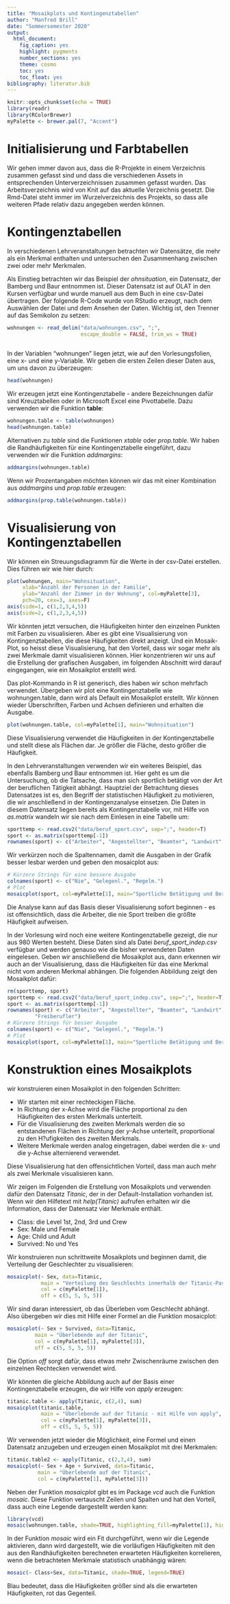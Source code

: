 ```yaml
---
title: "Mosaikplots und Kontingenztabellen"
author: "Manfred Brill"
date: "Sommersemester 2020"
output: 
  html_document: 
    fig_caption: yes
    highlight: pygments
    number_sections: yes
    theme: cosmo
    toc: yes
    toc_float: yes
bibliography: literatur.bib    
---
```


```r
knitr::opts_chunk$set(echo = TRUE)
library(readr)
library(RColorBrewer)
myPalette <- brewer.pal(7, "Accent")
```
# Initialisierung und Farbtabellen
Wir gehen immer davon aus, dass die R-Projekte in einem Verzeichnis zusammen gefasst sind und dass die verschiedenen Assets in entsprechenden Unterverzeichnissen zusammen gefasst wurden. Das Arbeitsverzeichnis wird von Knit auf das aktuelle
Verzeichnis gesetzt. Die Rmd-Datei steht immer im Wurzelverzeichnis des Projekts, so dass alle weiteren Pfade relativ dazu angegeben werden können.

# Kontingenztabellen
In verschiedenen Lehrveranstaltungen betrachten wir Datensätze, die mehr als ein Merkmal enthalten und untersuchen den Zusammenhang zwischen zwei oder mehr Merkmalen.

Als Einstieg betrachten wir das Beispiel der *ohnsituation*, ein Datensatz, der Bamberg und Baur entnommen ist. Dieser Datensatz ist auf OLAT in den Kursen verfügbar und wurde manuell aus dem Buch in eine csv-Datei übertragen. Der folgende R-Code wurde von RStudio erzeugt, nach dem Auswählen der Datei und dem Ansehen
der Daten. Wichtig ist, den Trenner auf das Semikolon zu setzen:
```r
wohnungen <- read_delim("data/wohnungen.csv", ";", 
                        escape_double = FALSE, trim_ws = TRUE)
                        
```
In der Variablen "wohnungen" liegen jetzt, wie auf den Vorlesungsfolien, eine
x- und eine y-Variable. Wir geben die ersten Zeilen dieser Daten aus, um
uns davon zu überzeugen:
```r
head(wohnungen)
```
Wir erzeugen jetzt eine Kontingenztabelle - andere Bezeichnungen dafür sind Kreuztabellen oder in Microsoft Excel eine Pivottabelle. Dazu verwenden wir
die Funktion **table**:
```r
wohnungen.table <- table(wohnungen)
head(wohnungen.table)
```
Alternativen zu *table* sind die Funktionen *xtable* oder *prop.table*.
Wir haben die Randhäufigkeiten für eine Kontingenztabelle
eingeführt, dazu verwenden wir die Funktion *addmargins*:
```r
addmargins(wohnungen.table)
```

Wenn wir Prozentangaben möchten können wir das mit einer Kombination
aus *addmargins* und *prop.table* erzeugen:
```r
addmargins(prop.table(wohnungen.table))
```
# Visualisierung von Kontingenztabellen
Wir können ein Streuungsdiagramm für die Werte in der csv-Datei erstellen.
Dies führen wir wie hier durch:
```r
plot(wohnungen, main="Wohnsituation",
     xlab="Anzahl der Personen in der Familie", 
     ylab="Anzahl der Zimmer in der Wohnung", col=myPalette[3], 
     pch=20, cex=3, axes=F)
axis(side=1, c(1,2,3,4,5))
axis(side=2, c(1,2,3,4,5))
```

Wir könnten jetzt versuchen, die Häufigkeiten hinter den einzelnen Punkten mit Farben zu visualisieren. Aber es gibt eine Visualisierung von Kontingenztabellen,
die diese Häufigkeiten direkt anzeigt. Und ein Mosaik-Plot, so heisst diese Visualisierung, hat den Vorteil, dass wir sogar mehr als zwei Merkmale
damit visualisieren können. Hier konzentrieren wir uns auf die Erstellung der grafischen Ausgaben, im folgenden Abschnitt wird darauf eingegangen, wie ein Mosaikplot erstellt wird.

Das plot-Kommando in R ist generisch, dies haben wir schon mehrfach verwendet. Übergeben wir plot eine Kontingenztabelle wie wohnungen.table, dann wird als Default ein Mosaikplot erstellt. Wir können wieder Überschriften, Farben und Achsen definieren und erhalten die Ausgabe.
```r
plot(wohnungen.table, col=myPalette[1], main="Wohnsituation")
```

Diese Visualisierung verwendet die Häufigkeiten in der Kontingenztabelle und stellt diese als Flächen dar.
Je größer die Fläche, desto größer die Häufigkeit.

In den Lehrveranstaltungen verwenden wir ein weiteres Beispiel, das ebenfalls Bamberg und Baur entnommen ist. Hier geht es um die Untersuchung, ob die Tatsache, dass man sich sportlich betätigt von der Art der beruflichen Tätigkeit abhängt. Hauptziel der Betrachtung dieses Datensatzes ist es, den Begriff der statistischen Häufigkeit zu motivieren, die wir anschließend in der Kontingenzanalyse einsetzen.
Die Daten in diesem Datensatz liegen bereits als Kontingenztabelle vor,
mit Hilfe von *as.matrix* wandeln wir sie nach dem Einlesen in eine Tabelle um:

```r
sporttemp <- read.csv2("data/beruf_sport.csv", sep=";", header=T)
sport <- as.matrix(sporttemp[-1])
rownames(sport) <- c("Arbeiter", "Angestellter", "Beamter", "Landwirt", "Freiberufler")
```
Wir verkürzen noch die Spaltennamen, damit die Ausgaben in der Grafik besser lesbar werden und geben den mosaicplot aus:
```r
# Kürzere Strings für eine bessere Ausgabe
colnames(sport) <- c("Nie", "Gelegenl.", "Regelm.")
# Plot
mosaicplot(sport, col=myPalette[1], main="Sportliche Betätigung und Berufe")
```

Die Analyse kann auf das Basis dieser Visualisierung sofort beginnen - es ist offensichtlich, dass die Arbeiter, die nie Sport treiben die größte Häufigkeit aufweisen. 

In der Vorlesung wird noch eine weitere Kontingenztabelle gezeigt,
die nur aus 980 Werten besteht. Diese Daten sind als Datei
*beruf_sport_indep.csv* verfügbar und werden genauso wie die bisher verwendeten Daten eingelesen. Geben wir anschließend die Mosaikplot aus, dann erkennen wir
auch an der Visualisierung, dass die Häufigkeiten für das eine Merkmal nicht vom anderen Merkmal abhängen. Die folgenden Abbildung zeigt den Mosaikplot dafür:

```r
rm(sporttemp, sport)
sporttemp <- read.csv2("data/beruf_sport_indep.csv", sep=";", header=T)
sport <- as.matrix(sporttemp[-1])
rownames(sport) <- c("Arbeiter", "Angestellter", "Beamter", "Landwirt", 
         "Freiberufler")
# Kürzere Strings für besser Ausgabe
colnames(sport) <- c("Nie", "Gelegenl.", "Regelm.")
# Plot
mosaicplot(sport, col=myPalette[1], main="Sportliche Betätigung und Berufe - statistisch unabhängige Werte")
```

# Konstruktion eines Mosaikplots
wir konstruieren einen Mosaikplot in den folgenden Schritten:

* Wir starten mit einer rechteckigen Fläche.
* In Richtung der x-Achse wird die Fläche proportional zu den Häufigkeiten des ersten Merkmals unterteilt.
* Für die Visualisierung des zweiten Merkmals werden die so entstandenen Flächen
in Richtung der $y$-Achse unterteilt, proportional zu den H?ufigkeiten des zweiten Merkmals.
* Weitere Merkmale werden analog eingetragen, dabei werden die x- und die y-Achse
alternierend verwendet.

Diese Visualisierung hat den offensichtlichen Vorteil, dass man auch mehr als zwei Merkmale visualisieren kann.

Wir zeigen im Folgenden die Erstellung von Mosaikplots und verwenden dafür
den Datensatz *Titanic*, der in der Default-Installation vorhanden ist.
Wenn wir den Hilfetext mit *help(Titanic)* aufrufen erhalten wir die Information, dass der Datensatz vier Merkmale enthält.

* Class: die Level 1st, 2nd, 3rd und Crew
* Sex: Male und Female
* Age: Child und Adult
* Survived: No und Yes

Wir konstruieren nun schrittweite Mosaikplots und beginnen damit, die Verteilung
der Geschlechter zu visualisieren:
``` r
mosaicplot(~ Sex, data=Titanic, 
           main = "Verteilung des Geschlechts innerhalb der Titanic-Passagiere",
           col = c(myPalette[1]),
           off = c(5, 5, 5, 5))
```

Wir sind daran interessiert, ob das Überleben vom Geschlecht abhängt. Also
übergeben wir dies mit Hilfe einer Formel an die Funktion mosaicplot:
``` r
mosaicplot(~ Sex + Survived, data=Titanic, 
         main = "Überlebende auf der Titanic",
         col = c(myPalette[1], myPalette[3]),
         off = c(5, 5, 5, 5))
```

Die Option *off* sorgt dafür, dass etwas mehr Zwischenräume zwischen den einzelnen Rechtecken verwendet wird.

Wir könnten die gleiche Abbildung auch auf der Basis einer Kontingenztabelle
erzeugen, die wir Hilfe von *apply* erzeugen:
```r
titanic.table <- apply(Titanic, c(2,4), sum)
mosaicplot(titanic.table,  
           main = "Überlebende auf der Titanic - mit Hilfe von apply",
           col = c(myPalette[1], myPalette[3]),
           off = c(5, 5, 5, 5))
```

Wir verwenden jetzt wieder die Möglichkeit, eine Formel und einen
Datensatz anzugeben und erzeugen einen Mosaikplot mit drei Merkmalen:

``` r
titanic.table2 <- apply(Titanic, c(2,3,4), sum)
mosaicplot(~ Sex + Age + Survived, data=Titanic, 
          main = "Überlebende auf der Titanic",
          col = c(myPalette[1], myPalette[3]))
```

Neben der Funktion *mosaicplot* gibt es im Package *vcd* auch die Funktion *mosaic*. Diese Funktion vertauscht Zeilen und Spalten und hat den Vorteil, dass auch eine Legende dargestellt werden kann:

``` r
library(vcd)
mosaic(wohnungen.table, shade=TRUE, highlighting_fill=myPalette[1], highlighting = c(2), zero_shade=T)
```

In der Funktion *mosaic* wird ein Fit durchgeführt, wenn wir
die Legende aktivieren, dann wird dargestellt, wie die vorläufigen
Häufigkeiten mit den aus den Randhäufigkeiten berechneten
erwarteten Häufigkeiten korrelieren, wenn die betrachteten Merkmale
statistisch unabhängig wären:

``` r
mosaic(~ Class+Sex, data=Titanic, shade=TRUE, legend=TRUE)
```

Blau bedeutet, dass die Häufigkeiten größer sind als die erwarteten
Häufigkeiten, rot das Gegenteil.